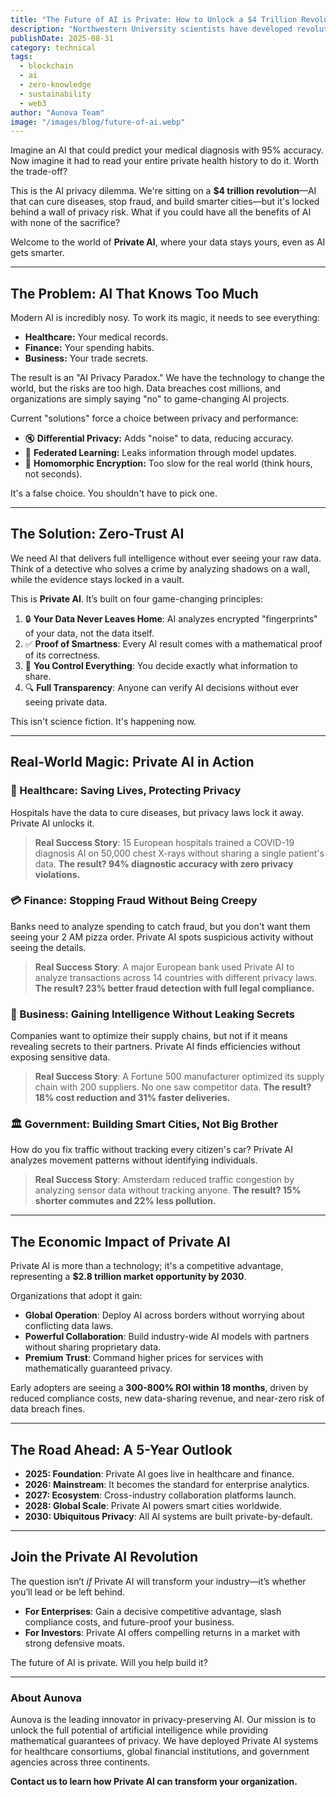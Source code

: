 ```yaml
---
title: "The Future of AI is Private: How to Unlock a $4 Trillion Revolution Without Sacrificing Your Data"
description: "Northwestern University scientists have developed revolutionary carbon-negative cement that absorbs CO2 from the atmosphere. Discover how this breakthrough could transform Dubai's construction industry."
publishDate: 2025-08-31
category: technical
tags:
  - blockchain
  - ai
  - zero-knowledge
  - sustainability
  - web3
author: "Aunova Team"
image: "/images/blog/future-of-ai.webp"
---
```


Imagine an AI that could predict your medical diagnosis with 95% accuracy. Now imagine it had to read your entire private health history to do it. Worth the trade-off?

This is the AI privacy dilemma. We're sitting on a **$4 trillion revolution**—AI that can cure diseases, stop fraud, and build smarter cities—but it's locked behind a wall of privacy risk. What if you could have all the benefits of AI with none of the sacrifice?

Welcome to the world of **Private AI**, where your data stays yours, even as AI gets smarter.

---

## The Problem: AI That Knows Too Much

Modern AI is incredibly nosy. To work its magic, it needs to see everything:
*   **Healthcare:** Your medical records.
*   **Finance:** Your spending habits.
*   **Business:** Your trade secrets.

The result is an "AI Privacy Paradox." We have the technology to change the world, but the risks are too high. Data breaches cost millions, and organizations are simply saying "no" to game-changing AI projects.

Current "solutions" force a choice between privacy and performance:
*   🔇 **Differential Privacy:** Adds "noise" to data, reducing accuracy.
*   📡 **Federated Learning:** Leaks information through model updates.
*   🔐 **Homomorphic Encryption:** Too slow for the real world (think hours, not seconds).

It's a false choice. You shouldn't have to pick one.

---

## The Solution: Zero-Trust AI

We need AI that delivers full intelligence without ever seeing your raw data. Think of a detective who solves a crime by analyzing shadows on a wall, while the evidence stays locked in a vault.

This is **Private AI**. It’s built on four game-changing principles:

1.  🔒 **Your Data Never Leaves Home**: AI analyzes encrypted "fingerprints" of your data, not the data itself.
2.  ✅ **Proof of Smartness**: Every AI result comes with a mathematical proof of its correctness.
3.  🎯 **You Control Everything**: You decide exactly what information to share.
4.  🔍 **Full Transparency**: Anyone can verify AI decisions without ever seeing private data.

This isn't science fiction. It's happening now.

---

## Real-World Magic: Private AI in Action

### 🏥 Healthcare: Saving Lives, Protecting Privacy

Hospitals have the data to cure diseases, but privacy laws lock it away. Private AI unlocks it.

> **Real Success Story**: 15 European hospitals trained a COVID-19 diagnosis AI on 50,000 chest X-rays without sharing a single patient's data. **The result? 94% diagnostic accuracy with zero privacy violations.**

### 💳 Finance: Stopping Fraud Without Being Creepy

Banks need to analyze spending to catch fraud, but you don't want them seeing your 2 AM pizza order. Private AI spots suspicious activity without seeing the details.

> **Real Success Story**: A major European bank used Private AI to analyze transactions across 14 countries with different privacy laws. **The result? 23% better fraud detection with full legal compliance.**

### 🏢 Business: Gaining Intelligence Without Leaking Secrets

Companies want to optimize their supply chains, but not if it means revealing secrets to their partners. Private AI finds efficiencies without exposing sensitive data.

> **Real Success Story**: A Fortune 500 manufacturer optimized its supply chain with 200 suppliers. No one saw competitor data. **The result? 18% cost reduction and 31% faster deliveries.**

### 🏛️ Government: Building Smart Cities, Not Big Brother

How do you fix traffic without tracking every citizen's car? Private AI analyzes movement patterns without identifying individuals.

> **Real Success Story**: Amsterdam reduced traffic congestion by analyzing sensor data without tracking anyone. **The result? 15% shorter commutes and 22% less pollution.**

---

## The Economic Impact of Private AI

Private AI is more than a technology; it's a competitive advantage, representing a **$2.8 trillion market opportunity by 2030**.

Organizations that adopt it gain:
*   **Global Operation**: Deploy AI across borders without worrying about conflicting data laws.
*   **Powerful Collaboration**: Build industry-wide AI models with partners without sharing proprietary data.
*   **Premium Trust**: Command higher prices for services with mathematically guaranteed privacy.

Early adopters are seeing a **300-800% ROI within 18 months**, driven by reduced compliance costs, new data-sharing revenue, and near-zero risk of data breach fines.

---

## The Road Ahead: A 5-Year Outlook

*   **2025: Foundation**: Private AI goes live in healthcare and finance.
*   **2026: Mainstream**: It becomes the standard for enterprise analytics.
*   **2027: Ecosystem**: Cross-industry collaboration platforms launch.
*   **2028: Global Scale**: Private AI powers smart cities worldwide.
*   **2030: Ubiquitous Privacy**: All AI systems are built private-by-default.

---

## Join the Private AI Revolution

The question isn’t *if* Private AI will transform your industry—it’s whether you’ll lead or be left behind.

*   **For Enterprises**: Gain a decisive competitive advantage, slash compliance costs, and future-proof your business.
*   **For Investors**: Private AI offers compelling returns in a market with strong defensive moats.

The future of AI is private. Will you help build it?

---

### About Aunova

Aunova is the leading innovator in privacy-preserving AI. Our mission is to unlock the full potential of artificial intelligence while providing mathematical guarantees of privacy. We have deployed Private AI systems for healthcare consortiums, global financial institutions, and government agencies across three continents.

**Contact us to learn how Private AI can transform your organization.**
